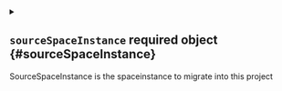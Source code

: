 

<Metadata />



<details className="config-field" data-expandable="true">
<summary>

## `sourceSpaceInstance` <span className="config-field-required" data-required="true">required</span> <span className="config-field-type">object</span> <span className="config-field-default"></span> <span className="config-field-enum"></span> {#sourceSpaceInstance}

SourceSpaceInstance is the spaceinstance to migrate into this project

</summary>

<PartialSourceSpaceInstancereference />


</details>
